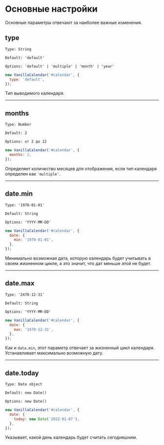 # Основные настройки

Основные параметры отвечают за наиболее важные изменения.

## type

`Type: String`

`Default: 'default'`

`Options: 'default' | 'multiple' | 'month' | 'year'`

```js
new VanillaCalendar('#calendar', {
  type: 'default',
});
```

Тип выводимого календаря.

- - -

## months

`Type: Number`

`Default: 2`

`Options: от 2 до 12`

```js
new VanillaCalendar('#calendar', {
  months: 2,
});
```

Определяет количество месяцев для отображения, если тип календаря определен как `'multiple'`.

- - -

## date.min

`Type: '1970-01-01'`

`Default: String`

`Options: 'YYYY-MM-DD'`

```js
new VanillaCalendar('#calendar', {
  date: {
    min: '1970-01-01',
  },
});
```

Минимально возможная дата, которую календарь будет учитывать в своем жизненном цикле, а это значит, что дат меньше этой не будет.

- - -

## date.max

`Type: '2470-12-31'`

`Default: String`

`Options: 'YYYY-MM-DD'`

```js
new VanillaCalendar('#calendar', {
  date: {
    max: '2470-12-31',
  },
});
```

Как и `data.min`, этот параметр отвечает за жизненный цикл календаря. Устанавливает максимально возможную дату.

- - -


## date.today

`Type: Date object`

`Default: new Date()`

`Options: new Date()`

```js
new VanillaCalendar('#calendar', {
  date: {
    today: new Date('2022-01-07'),
  },
});
```

Указывает, какой день календарь будет считать сегодняшним.
